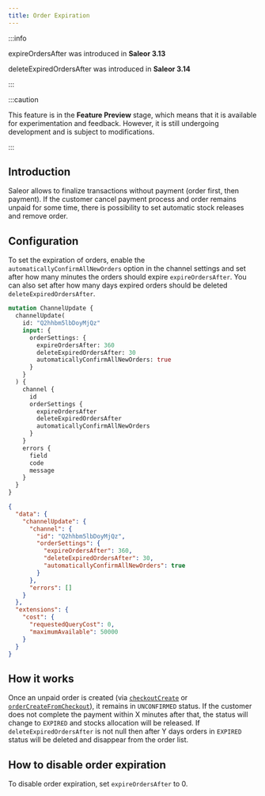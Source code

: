 ```yaml
---
title: Order Expiration
---
```


:::info

expireOrdersAfter was introduced in **Saleor 3.13**

deleteExpiredOrdersAfter was introduced in **Saleor 3.14**

:::

:::caution

This feature is in the **Feature Preview** stage, which means that it is available for experimentation and
feedback. However, it is still undergoing development and is subject to modifications.

:::

## Introduction

Saleor allows to finalize transactions without payment (order first, then payment). If the customer cancel payment process and order remains unpaid for some time, there is possibility to set automatic stock releases and remove order.

## Configuration

To set the expiration of orders, enable the `automaticallyConfirmAllNewOrders` option in the channel settings and set after how many minutes the orders should expire `expireOrdersAfter`. You can also set after how many days expired orders should be deleted `deleteExpiredOrdersAfter`.

```graphql
mutation ChannelUpdate {
  channelUpdate(
    id: "Q2hhbm5lbDoyMjQz"
    input: {
      orderSettings: {
        expireOrdersAfter: 360
        deleteExpiredOrdersAfter: 30
        automaticallyConfirmAllNewOrders: true
      }
    }
  ) {
    channel {
      id
      orderSettings {
        expireOrdersAfter
        deleteExpiredOrdersAfter
        automaticallyConfirmAllNewOrders
      }
    }
    errors {
      field
      code
      message
    }
  }
}
```

```json
{
  "data": {
    "channelUpdate": {
      "channel": {
        "id": "Q2hhbm5lbDoyMjQz",
        "orderSettings": {
          "expireOrdersAfter": 360,
          "deleteExpiredOrdersAfter": 30,
          "automaticallyConfirmAllNewOrders": true
        }
      },
      "errors": []
    }
  },
  "extensions": {
    "cost": {
      "requestedQueryCost": 0,
      "maximumAvailable": 50000
    }
  }
}
```

## How it works

Once an unpaid order is created (via [`checkoutCreate`](api-reference/checkout/mutations/checkout-create.mdx) or [`orderCreateFromCheckout`](api-reference/orders/mutations/order-create-from-checkout.mdx)), it remains in `UNCONFIRMED` status. If the customer does not complete the payment within X minutes after that, the status will change to `EXPIRED` and stocks allocation will be released.
If `deleteExpiredOrdersAfter` is not null then after Y days orders in `EXPIRED` status will be deleted and disappear from the order list.

## How to disable order expiration

To disable order expiration, set `expireOrdersAfter` to 0.
